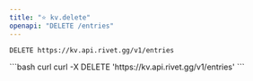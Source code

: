 ```yaml
---
title: "⭐️ kv.delete"
openapi: "DELETE /entries"
---
```


```
DELETE https://kv.api.rivet.gg/v1/entries
```


<RequestExample>
```bash curl
curl -X DELETE 'https://kv.api.rivet.gg/v1/entries'
```
</RequestExample>
